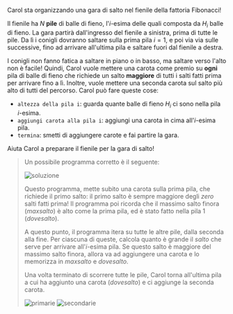 
Carol sta organizzando una gara di salto nel fienile della fattoria Fibonacci!

Il fienile ha $N$ **pile** di balle di fieno, l'$i$-esima delle quali composta da $H_i$ balle di fieno.
La gara partirà dall'ingresso del fienile a sinistra, prima di tutte le pile. Da lì i conigli dovranno
saltare sulla prima pila $i = 1$, e poi via via sulle successive, fino ad arrivare all'ultima pila e
saltare fuori dal fienile a destra.

I conigli non fanno fatica a saltare in piano o in basso, ma saltare verso l'alto non è facile!
Quindi, Carol vuole mettere una carota come premio su **ogni** pila di balle di fieno che richiede
un salto **maggiore** di tutti i salti fatti prima per arrivare fino a lì. Inoltre, vuole mettere
una seconda carota sul salto più alto di tutti del percorso. Carol può fare queste cose:

- `altezza della pila i`: guarda quante balle di fieno $H_i$ ci sono nella pila $i$-esima.
- `aggiungi carota alla pila i`: aggiungi una carota in cima all'$i$-esima pila.
- `termina`: smetti di aggiungere carote e fai partire la gara.

Aiuta Carol a preparare il fienile per la gara di salto!

<Blockly
  customBlocks={customBlocks}
  initialBlocks={initialBlocks}
  testcases={testcases}
  visualizer={Visualizer}
/>

> Un possibile programma corretto è il seguente:
>
> ![soluzione](sol.png)
>
> Questo programma, mette subito una carota sulla prima pila, che richiede il primo salto: il primo
> salto è sempre maggiore degli _zero_ salti fatti prima! Il programma poi ricorda che il massimo
> salto finora (_maxsalto_) è alto come la prima pila, ed è stato fatto nella pila $1$ (_dovesalto_).
>
> A questo punto, il programma itera su tutte le altre pile, dalla seconda alla fine.
> Per ciascuna di queste, calcola quanto è grande il _salto_ che serve per arrivare all'$i$-esima pila.
> Se questo salto è maggiore del massimo salto finora, allora va ad aggiungere una carota e lo
> memorizza in _maxsalto_ e _dovesalto_.
>
> Una volta terminato di scorrere tutte le pile, Carol torna all'ultima pila a cui ha aggiunto una
> carota (_dovesalto_) e ci aggiunge la seconda carota.
>
> ![primarie](asy/primarie.asy) ![secondarie](asy/secondarie.asy)
